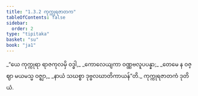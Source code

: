 ```yaml
---
title: "1.3.2 ကုက္ကုရဇာတက"
tableOfContents: false
sidebar:
  order: 2
type: "tipitaka"
basket: "su"
book: "ja1"
---
```



<DynamicBreadcrumb />

<Division number="22" book="ja1" e="ch" v="22" p="6">

<Paragraph number="48" type="verses" book="ja1">
_“ယေ ကုက္ကုရာ ရာဇကုလမှိ ဝဒ္ဓါ,_  
_ကောလေယျကာ ဝဏ္ဏဗလူပပန္နာ;_  
_တေမေ န ဝဇ္ဈာ မယမသ္မ ဝဇ္ဈာ,_  
_နာယံ သဃစ္စာ ဒုဗ္ဗလဃာတိကာယန်”တိ._  


</Paragraph>
</Division>

<Paragraph number="49" type="center" book="ja1">
ကုက္ကုရဇာတကံ ဒုတိယံ.
</Paragraph>